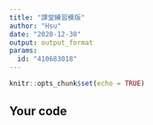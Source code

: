 ---
title: "課堂練習模版"
author: "Hsu"
date: "2020-12-30"
output: output_format
params:
  id: "410683018"
---

```{r setup, include=FALSE}
knitr::opts_chunk$set(echo = TRUE)
```

## Your code

```{r}

```

